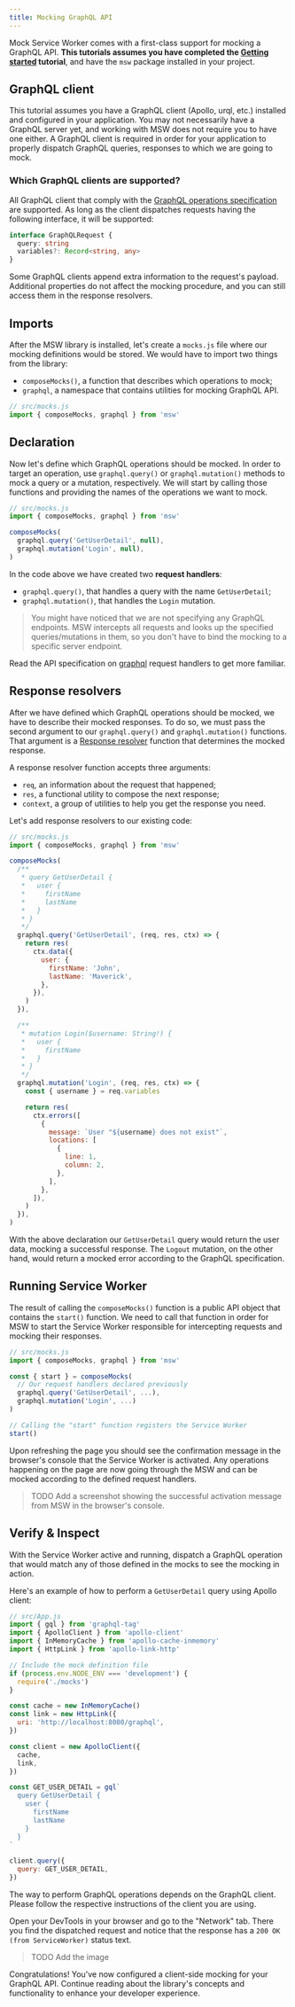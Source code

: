 ```yaml
---
title: Mocking GraphQL API
---
```


Mock Service Worker comes with a first-class support for mocking a GraphQL API. **This tutorials assumes you have completed the [Getting started](/docs/getting-started) tutorial**, and have the `msw` package installed in your project.

## GraphQL client

This tutorial assumes you have a GraphQL client (Apollo, urql, etc.) installed and configured in your application. You may not necessarily have a GraphQL server yet, and working with MSW does not require you to have one either. A GraphQL client is required in order for your application to properly dispatch GraphQL queries, responses to which we are going to mock.

### Which GraphQL clients are supported?

All GraphQL client that comply with the [GraphQL operations specification](TODO) are supported. As long as the client dispatches requests having the following interface, it will be supported:

```ts
interface GraphQLRequest {
  query: string
  variables?: Record<string, any>
}
```

<Hint>
  Some GraphQL clients append extra information to the request's payload.
  Additional properties do not affect the mocking procedure, and you can still
  access them in the response resolvers.
</Hint>

## Imports

After the MSW library is installed, let's create a `mocks.js` file where our mocking definitions would be stored. We would have to import two things from the library:

- `composeMocks()`, a function that describes which operations to mock;
- `graphql`, a namespace that contains utilities for mocking GraphQL API.

```js
// src/mocks.js
import { composeMocks, graphql } from 'msw'
```

## Declaration

Now let's define which GraphQL operations should be mocked. In order to target an operation, use `graphql.query()` or `graphql.mutation()` methods to mock a query or a mutation, respectively. We will start by calling those functions and providing the names of the operations we want to mock.

```js
// src/mocks.js
import { composeMocks, graphql } from 'msw'

composeMocks(
  graphql.query('GetUserDetail', null),
  graphql.mutation('Login', null),
)
```

In the code above we have created two **request handlers**:

- `graphql.query()`, that handles a query with the name `GetUserDetail`;
- `graphql.mutation()`, that handles the `Login` mutation.

> You might have noticed that we are not specifying any GraphQL endpoints. MSW intercepts all requests and looks up the specified queries/mutations in them, so you don't have to bind the mocking to a specific server endpoint.

<Hint>
  Read the API specification on <a href="/docs/api/graphql">graphql</a> request
  handlers to get more familiar.
</Hint>

## Response resolvers

After we have defined which GraphQL operations should be mocked, we have to describe their mocked responses. To do so, we must pass the second argument to our `graphql.query()` and `graphql.mutation()` functions. That argument is a [Response resolver](/docs/basics/response-resolver) function that determines the mocked response.

A response resolver function accepts three arguments:

- `req`, an information about the request that happened;
- `res`, a functional utility to compose the next response;
- `context`, a group of utilities to help you get the response you need.

Let's add response resolvers to our existing code:

```js
// src/mocks.js
import { composeMocks, graphql } from 'msw'

composeMocks(
  /**
   * query GetUserDetail {
   *   user {
   *     firstName
   *     lastName
   *   }
   * }
   */
  graphql.query('GetUserDetail', (req, res, ctx) => {
    return res(
      ctx.data({
        user: {
          firstName: 'John',
          lastName: 'Maverick',
        },
      }),
    )
  }),

  /**
   * mutation Login($username: String!) {
   *   user {
   *     firstName
   *   }
   * }
   */
  graphql.mutation('Login', (req, res, ctx) => {
    const { username } = req.variables

    return res(
      ctx.errors([
        {
          message: `User "${username} does not exist"`,
          locations: [
            {
              line: 1,
              column: 2,
            },
          ],
        },
      ]),
    )
  }),
)
```

With the above declaration our `GetUserDetail` query would return the user data, mocking a successful response. The `Logout` mutation, on the other hand, would return a mocked error according to the GraphQL specification.

## Running Service Worker

The result of calling the `composeMocks()` function is a public API object that contains the `start()` function. We need to call that function in order for MSW to start the Service Worker responsible for intercepting requests and mocking their responses.

```js
// src/mocks.js
import { composeMocks, graphql } from 'msw'

const { start } = composeMocks(
  // Our request handlers declared previously
  graphql.query('GetUserDetail', ...),
  graphql.mutation('Login', ...)
)

// Calling the "start" function registers the Service Worker
start()
```

Upon refreshing the page you should see the confirmation message in the browser's console that the Service Worker is activated. Any operations happening on the page are now going through the MSW and can be mocked according to the defined request handlers.

> TODO Add a screenshot showing the successful activation message from MSW in the browser's console.

## Verify & Inspect

With the Service Worker active and running, dispatch a GraphQL operation that would match any of those defined in the mocks to see the mocking in action.

Here's an example of how to perform a `GetUserDetail` query using Apollo client:

```js
// src/App.js
import { gql } from 'graphql-tag'
import { ApolloClient } from 'apollo-client'
import { InMemoryCache } from 'apollo-cache-inmemory'
import { HttpLink } from 'apollo-link-http'

// Include the mock definition file
if (process.env.NODE_ENV === 'development') {
  require('./mocks')
}

const cache = new InMemoryCache()
const link = new HttpLink({
  uri: 'http://localhost:8080/graphql',
})

const client = new ApolloClient({
  cache,
  link,
})

const GET_USER_DETAIL = gql`
  query GetUserDetail {
    user {
      firstName
      lastName
    }
  }
`

client.query({
  query: GET_USER_DETAIL,
})
```

<Hint>
  The way to perform GraphQL operations depends on the GraphQL client. Please
  follow the respective instructions of the client you are using.
</Hint>

Open your DevTools in your browser and go to the "Network" tab. There you find the dispatched request and notice that the response has a `200 OK (from ServiceWorker)` status text.

> TODO Add the image

Congratulations! You've now configured a client-side mocking for your GraphQL API. Continue reading about the library's concepts and functionality to enhance your developer experience.
